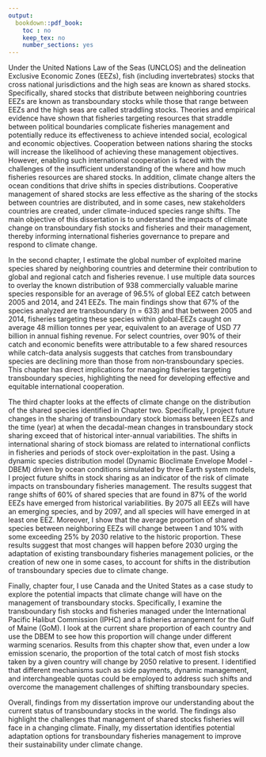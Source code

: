 ```yaml
---
output:
  bookdown::pdf_book:
    toc : no
    keep_tex: no
    number_sections: yes
---
```


Under the United Nations Law of the Seas (UNCLOS) and the delineation Exclusive Economic Zones (EEZs), fish (including invertebrates) stocks that cross national jurisdictions and the high seas are known as shared stocks. Specifically, shared stocks that distribute between neighboring countries EEZs are known as transboundary stocks while those that range between EEZs and the high seas are called straddling stocks. Theories and empirical evidence have shown that fisheries targeting resources that straddle between political boundaries complicate fisheries management and potentially reduce its effectiveness to achieve intended social, ecological and economic objectives. Cooperation between nations sharing the stocks will increase the likelihood of achieving these management objectives. However, enabling such international cooperation is faced with the challenges of the insufficient understanding of the where and how much fisheries resources are shared stocks. In addition, climate change alters the ocean conditions that drive shifts in species distributions. Cooperative management of shared stocks are less effective as the sharing of the stocks between countries are distributed, and in some cases, new stakeholders countries are created, under climate-induced species range shifts. The main objective of this dissertation is to understand the impacts of climate change on transboundary fish stocks and fisheries and their management, thereby informing international fisheries governance to prepare and respond to climate change.

In the second chapter, I estimate the global number of exploited marine species shared by neighboring countries and determine their contribution to global and regional catch and fisheries revenue. I use multiple data sources to overlay the known distribution of 938 commercially valuable marine species responsible for an average of 96.5% of global EEZ catch between 2005 and 2014, and 241 EEZs. The main findings show that 67% of the species analyzed are transboundary (n = 633) and that between 2005 and 2014, fisheries targeting these species within global‐EEZs caught on average 48 million tonnes per year, equivalent to an average of USD 77 billion in annual fishing revenue. For select countries, over 90% of their catch and economic benefits were attributable to a few shared resources while catch-data analysis suggests that catches from transboundary species are declining more than those from non‐transboundary species. This chapter has direct implications for managing fisheries targeting transboundary species, highlighting the need for developing effective and equitable international cooperation.

The third chapter looks at the effects of climate change on the distribution of the shared species identified in Chapter two. Specifically, I project future changes in the sharing of transboundary stock biomass between EEZs and the time (year) at when the decadal-mean changes in transboundary stock sharing exceed that of historical inter-annual variabilities. The shifts in international sharing of stock biomass are related to international conflicts in fisheries and periods of stock over-exploitation in the past. Using a dynamic species distribution model (Dynamic Bioclimate Envelope Model - DBEM) driven by ocean conditions simulated by three Earth system models, I project future shifts in stock sharing as an indicator of the risk of climate impacts on transboundary fisheries management. The results suggest that range shifts of 60% of shared species that are found in 87% of the world EEZs have emerged from historical variabilities. By 2075 all EEZs will have an emerging species, and by 2097, and all species will have emerged in at least one EEZ. Moreover, I show that the average proportion of shared species between neighboring EEZs will change between 1 and 10% with some exceeding 25% by 2030 relative to the historic proportion. These results suggest that most changes will happen before 2030 urging the adaptation of existing transboundary fisheries management policies, or the creation of new one in some cases, to account for shifts in the distribution of transboundary species due to climate change.

Finally, chapter four, I use Canada and the United States as a case study to explore the potential impacts that climate change will have on the management of transboundary stocks. Specifically, I examine the transboundary fish stocks and fisheries managed under the International Pacific Halibut Commission (IPHC) and a fisheries arrangement for the Gulf of Maine (GoM). I look at the current share proportion of each country and use the DBEM to see how this proportion will change under different warming scenarios. Results from this chapter show that, even under a low emission scenario, the proportion of the total catch of most fish stocks taken by a given country will change by 2050 relative to present. I identified that different mechanisms such as side payments, dynamic management, and interchangeable quotas could be employed to address such shifts and overcome the management challenges of shifting transboundary species.

Overall, findings from my dissertation improve our understanding about the current status of transboundary stocks in the world. The findings also highlight the challenges that management of shared stocks fisheries will face in a changing climate. Finally, my dissertation identifies potential adaptation options for transboundary fisheries management to improve their sustainability under climate change.
